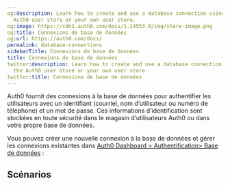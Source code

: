 ```yaml
---
og:description: Learn how to create and use a database connection using either the
  Auth0 user store or your own user store.
og:image: https://cdn2.auth0.com/docs/1.14553.0/img/share-image.png
og:title: Connexions de base de données
og:url: https://auth0.com/docs/
permalink: database-connections
sidebarTitle: Connexions de base de données
title: Connexions de base de données
twitter:description: Learn how to create and use a database connection using either
  the Auth0 user store or your own user store.
twitter:title: Connexions de base de données
---
```


Auth0 fournit des connexions à la base de données pour authentifier les utilisateurs avec un identifiant (courriel, nom d’utilisateur ou numéro de téléphone) et un mot de passe. Ces informations d’identification sont stockées en toute sécurité dans le magasin d’utilisateurs Auth0 ou dans votre propre base de données.

Vous pouvez créer une nouvelle connexion à la base de données et gérer les connexions existantes dans [Auth0 Dashboard > Authentification> Base de données](%24%7Bmanage_url%7D/#/connections/database) :

## Scénarios